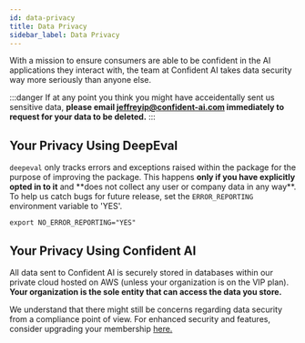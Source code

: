 ```yaml
---
id: data-privacy
title: Data Privacy
sidebar_label: Data Privacy
---
```


With a mission to ensure consumers are able to be confident in the AI applications they interact with, the team at Confident AI takes data security way more seriously than anyone else.

:::danger
If at any point you think you might have acceidentally sent us sensitive data, **please email jeffreyip@confident-ai.com immediately to request for your data to be deleted.**
:::

## Your Privacy Using DeepEval

`deepeval` only tracks errors and exceptions raised within the package for the purpose of improving the package. This happens **only if you have explicitly opted in to it** and \*\*does not collect any user or company data in any way\*\*. To help us catch bugs for future release, set the `ERROR_REPORTING` environment variable to 'YES'.

```console
export NO_ERROR_REPORTING="YES"
```

## Your Privacy Using Confident AI

All data sent to Confident AI is securely stored in databases within our private cloud hosted on AWS (unless your organization is on the VIP plan). **Your organization is the sole entity that can access the data you store.**

We understand that there might still be concerns regarding data security from a compliance point of view. For enhanced security and features, consider upgrading your membership [here.](https://confident-ai.com/pricing)
